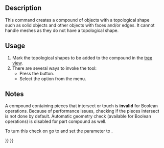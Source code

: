 <languages/>
<translate>

<!--T:6-->
{{Docnav
|[[Part_ProjectionOnSurface|ProjectionOnSurface]]
|[[Part_ExplodeCompound|ExplodeCompound]]
|[[Part_Workbench|Part]]
|IconL=Part_ProjectionOnSurface.svg
|IconR=Part_ExplodeCompound.svg
|IconC=Workbench_Part.svg
}}

<!--T:1-->
{{GuiCommand
|Name=Part Compound‏‎
|MenuLocation=Part → Make compound
|Workbenches=[[Part_Workbench|Part]]
|Version=0.14
|SeeAlso=[[Part_Fuse|Part Fuse]], [[Part_CompoundFilter|Part CompoundFilter]], [[Part_ExplodeCompound|Part ExplodeCompound]]
}}

== Description == <!--T:11-->

<!--T:2-->
This command creates a compound of objects with a topological shape such as solid objects and other objects with faces and/or edges. It cannot handle meshes as they do not have a topological shape.

== Usage == <!--T:12-->

<!--T:3-->
# Mark the topological shapes to be added to the compound in the [[Tree_view|tree view]].
# There are several ways to invoke the tool:
#* Press the {{Button|[[Image:Part_Compound.svg|16px]] [[Part_Compound|Make compound]]}} button.
#* Select the {{MenuCommand|Part → Compound → [[Image:Part_Compound.svg|16px]] Make compound}} option from the menu.

== Notes == <!--T:13-->

<!--T:4-->
A compound containing pieces that intersect or touch is '''invalid''' for Boolean operations. Because of performance issues, checking if the pieces intersect is not done by default. Automatic geometry check (available for Boolean operations) is disabled for part compound as well.

<!--T:10-->
To turn this check on go to {{MenuCommand|Tools → Edit Parameters → Preferences... → Mod → Part → CheckGeometry → RunBOPCheck}} and set the parameter to {{incode|true}}.


<!--T:7-->
{{Docnav
|[[Part_ProjectionOnSurface|ProjectionOnSurface]]
|[[Part_ExplodeCompound|ExplodeCompound]]
|[[Part_Workbench|Part]]
|IconL=Part_ProjectionOnSurface.svg
|IconR=Part_ExplodeCompound.svg
|IconC=Workbench_Part.svg
}}

</translate>
{{Part_Tools_navi{{#translation:}}}}
{{Userdocnavi{{#translation:}}}}